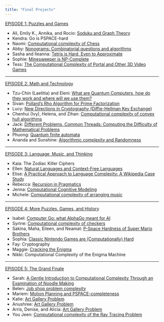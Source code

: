 ```yaml
---
title: "Final Projects"
---
```


[EPISODE 1: Puzzles and Games](https://smith.hosted.panopto.com/Panopto/Pages/Viewer.aspx?id=edbbaf2e-fb9a-4cf8-a444-aba9003a8c31)

 - Ali, Emily K., Annika, and Rocio:	[Soduku and Graph Theory](https://medium.com/smith-hcv/can-you-effectively-solve-sudoku-290d9b6fd77c)
 - Kendra:	Go is PSPACE-hard
 - Naomi:	[Computational complexity of Chess](https://medium.com/smith-hcv/computational-complexity-of-a-game-of-nxn-chess-e000f2070d8a)
 - Abby:	[Nonograms: Combinatorial questions and algorithms](https://medium.com/smith-hcv/solving-hard-instances-of-nonograms-35c68e4a26df)
 - Sasha and Ileanna:	[Tetris is Hard, Even to Approximate](https://medium.com/smith-hcv/np-completeness-of-tetris-ebbb24c7ba7a)
 - Sophie: [Minesweeper is NP-Complete](https://medium.com/smith-hcv/minesweeper-is-np-complete-47e37895cc52)
 - Tess:	[The Computational Complexity of Portal and Other 3D Video Games](https://medium.com/smith-hcv/the-computational-complexity-of-portal-and-other-3d-video-games-bd747963e1a9)

<hr>
[EPISODE 2: Math and Technology](https://smith.hosted.panopto.com/Panopto/Pages/Viewer.aspx?id=38902a36-001a-42ff-9471-abaa003cda1b)

 - Tzu-Chin (Laetitia) and Eleni:	[What are Quantum Computers, how do they work and where will we use them?](https://medium.com/what-are-quantum-computers-and-why-should-you-care/what-are-quantum-computers-and-why-should-you-ca-7ab5f5cfb0f7)
 - Sivan:	[Pollard's Rho Algorithm for Prime Factorization](https://medium.com/smith-hcv/pollards-rho-algorithm-for-prime-factorization-9002bf71d281)
 - Lucy:	[New Directions in Cryptography (Diffie-Hellman Key Exchange)](https://medium.com/smith-hcv/the-diffie-hellman-public-key-exchange-373a25c1a055)
 - Chenhui (Ivy), Helena, and Zihan:	[Computational complexity of convex hull algorithms](https://medium.com/smith-hcv/convex-hull-algorithms-in-2d-976803538452)
 - Jack:	[Different Problems, Common Threads: Computing the Difficulty of Mathematical Problems](https://medium.com/smith-hcv/reverse-mathematics-8f407affd8a1)
 - Phuong:	[Quantum finite automata](https://medium.com/smith-hcv/quantum-finite-automata-523157390faf)
 - Ananda and Sunshine:	[Algorithmic complexity and Randomness](https://medium.com/smith-hcv/randomness-information-theory-and-kolmogorov-complexity-6471e873bcd7)

<hr>
[EPISODE 3: Language, Music, and Thinking](https://smith.hosted.panopto.com/Panopto/Pages/Viewer.aspx?id=9997e90e-ca62-4a81-91f0-abad0029e81f)

 - Kaia: 	The Zodiac Killer Ciphers
 - Ellen:	[Natural Languages and Context-Free Languages](https://medium.com/smith-hcv/natural-languages-and-context-free-languages-23ffd3a0f04e)
 - Elise:	[A Practical Approach to Language Complexity: A Wikipedia Case Study](https://medium.com/smith-hcv/the-complexity-of-natural-language-the-recognition-problem-47c33617aa9)
 - Rebecca:	[Recursion in Pragmatics](https://medium.com/smith-hcv/250-final-project-recursion-in-pragmatics-7b57ad6e79f0)
 - Jenna:	[Computational Cognitive Modeling](https://medium.com/smith-hcv/an-overview-of-clarion-a-general-purpose-cognitive-model-e09460cd02bb)
 - Michele:	[Computational complexity of arranging music](https://medium.com/smith-hcv/music-arrangement-is-computationally-hard-8f5e231faaba)

<hr>
[EPISODE 4: More Puzzles, Games, and History]()

 - Isabel:	[Computer Go: what AlphaGo meant for AI](https://medium.com/smith-hcv/the-last-game-frontier-why-alphagos-2015-defeat-of-lee-sedol-mattered-b0276ada1ef1)
 - Syrine:	[Computational complexity of checkers](https://medium.com/smith-hcv/computational-complexity-of-checkers-d62fa4cc2d8c)
 - Sakina, Maha, Eileen, and Neamat:	[P-Space Hardness of Super Mario Brothers](https://medium.com/smith-hcv/super-mario-bros-is-harder-easier-than-we-thought-2d2c31f79bbb)
 - Sophia:	[Classic Nintendo Games are (Computationally) Hard](https://medium.com/smith-hcv/how-hard-is-pokemon-2343fdcfc75f)
 - Fay: Cryptography
 - Maggie:	[Cracking the Enigma](https://medium.com/smith-hcv/cracking-the-enigma-9e37e0fd8ca0)
 - Nikki:	Computational Complexity of the Enigma Machine

<hr>
[EPISODE 5: The Grand Finale]()

 - Sarah:	[A Gentle Introduction to Computational Complexity Through an Examination of Noodle Making](https://medium.com/smith-hcv/these-noodles-sure-are-complex-734145e84729)
 - Belen:	[Job shop problem complexity](https://medium.com/smith-hcv/the-job-shop-scheduling-problem-25afdaa8bc65)
 - Mariem:	[Motion Planning and PSPACE-completeness](https://medium.com/smith-hcv/presentation-of-the-computational-complexity-of-motion-planning-10267bc5904b)
 - Katie:	[Art Gallery Problem](https://medium.com/smith-hcv/the-art-gallery-problem-b162e840408f)
 - Anushree:	[Art Gallery Problem](https://medium.com/smith-hcv/the-art-gallery-problem-49b776cd786)
 - Arris, Denise, and Alicia:	[Art Gallery Problem](https://medium.com/smith-hcv/chvatals-art-gallery-theorem-f1911970b570)
 - You Jeen:	[Computational complexity of the Ray Tracing Problem](https://medium.com/smith-hcv/computational-complexity-of-ray-tracing-1db936e6aba4)

<!--<hr>
Want more? Check out the projects from [2018](projects-2018.html) and [2019](projects-2019.html).-->
